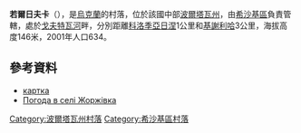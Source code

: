 {{coord|49|56|1|N|34|13|17|E|scale:100000_region:UA|display=title}}

'''若爾日夫卡'''（{{lang-uk|Жоржівка}}），是[[烏克蘭|烏克蘭]]的村落，位於該國中部[[波爾塔瓦州|波爾塔瓦州]]，由[[希沙基區|希沙基區]]負責管轄，處於[[戈夫特瓦河|戈夫特瓦河]]畔，分別距離[[科洛季亞日涅_(希沙基區)|科洛季亞日涅]]1公里和[[基謝利哈|基謝利哈]]3公里，海拔高度146米，2001年人口634。

==參考資料==
* [http://gska2.rada.gov.ua/pls/z7502/A005?rdat1=26.04.2009&rf7571=26967 картка]{{dead link|date=2018年4月 |bot=InternetArchiveBot |fix-attempted=yes }}
* [http://weather.in.ua/ua/poltavskaja/7903 Погода в селі Жоржівка] {{Wayback|url=http://weather.in.ua/ua/poltavskaja/7903 |date=20160305102456 }}

{{DEFAULTSORT:Жоржівка}}
[[Category:波爾塔瓦州村落|Category:波爾塔瓦州村落]]
[[Category:希沙基區村落|Category:希沙基區村落]]


{{Poltava-geo-stub}}